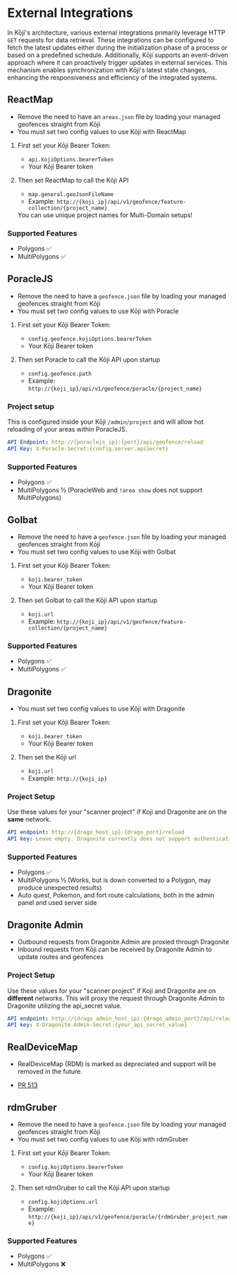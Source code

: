 
# External Integrations

In Kōji's architecture, various external integrations primarily leverage HTTP `GET` requests for data retrieval. These integrations can be configured to fetch the latest updates either during the initialization phase of a process or based on a predefined schedule. Additionally, Kōji supports an event-driven approach where it can proactively trigger updates in external services. This mechanism enables synchronization with Kōji's latest state changes, enhancing the responsiveness and efficiency of the integrated systems.

## ReactMap

- Remove the need to have an `areas.json` file by loading your managed geofences straight from Kōji
- You must set two config values to use Kōji with ReactMap

1. First set your Kōji Bearer Token:

   - `api.kojiOptions.bearerToken`
   - Your Kōji Bearer token

1. Then set ReactMap to call the Kōji API

   - `map.general.geoJsonFileName`
   - Example: `http://{koji_ip}/api/v1/geofence/feature-collection/{project_name}`

   <Callout type="info" emoji="💡">
     You can use unique project names for Multi-Domain setups!
   </Callout>

### Supported Features

- Polygons ✅
- MultiPolygons ✅

<GitHubLogo title="ReactMap" href="https://github.com/WatWowMap/ReactMap" />

## PoracleJS

- Remove the need to have a `geofence.json` file by loading your managed geofences straight from Kōji
- You must set two config values to use Kōji with Poracle

1. First set your Kōji Bearer Token:

   - `config.geofence.kojiOptions.bearerToken`
   - Your Kōji Bearer token

1. Then set Poracle to call the Kōji API upon startup

   - `config.geofence.path`
   - Example: `http://{koji_ip}/api/v1/geofence/poracle/{project_name}`

### Project setup

This is configured inside your Kōji `/admin/project` and will allow hot reloading of your areas within PoracleJS.

```yml
API Endpoint: http://{poraclejs_ip}:{port}/api/geofence/reload
API Key: X-Poracle-Secret:{config.server.apiSecret}
```

### Supported Features

- Polygons ✅
- MultiPolygons ½ (PoracleWeb and `!area show` does not support MultiPolygons)

<GitHubLogo title="PoracleJS" href="https://github.com/KartulUdus/PoracleJS" />

## Golbat

- Remove the need to have a `geofence.json` file by loading your managed geofences straight from Kōji
- You must set two config values to use Kōji with Golbat

1. First set your Kōji Bearer Token:

   - `koji.bearer_token`
   - Your Kōji Bearer token

1. Then set Golbat to call the Kōji API upon startup

   - `koji.url`
   - Example: `http://{koji_ip}/api/v1/geofence/feature-collection/{project_name}`

### Supported Features

- Polygons ✅
- MultiPolygons ✅

<GitHubLogo title="Golbat" href="https://github.com/UnownHash/Golbat" />

## Dragonite

- You must set two config values to use Kōji with Dragonite

1. First set your Kōji Bearer Token:

   - `koji.bearer_token`
   - Your Kōji Bearer token

1. Then set the Kōji url

   - `koji.url`
   - Example: `http://{koji_ip}`

### Project Setup

Use these values for your "scanner project" if Koji and Dragonite are on the **same** network.

```yml
API endpoint: http://{drago_host_ip}:{drago_port}/reload
API key: Leave empty. Dragonite currently does not support authentication
```

### Supported Features

- Polygons ✅
- MultiPolygons ½ (Works, but is down converted to a Polygon, may produce unexpected results)
- Auto quest, Pokemon, and fort route calculations, both in the admin panel and used server side

<GitHubLogo
  title="Dragonite"
  href="https://github.com/UnownHash/Dragonite-Public"
/>

## Dragonite Admin

- Outbound requests from Dragonite Admin are proxied through Dragonite
- Inbound requests from Kōji can be received by Dragonite Admin to update routes and geofences

### Project Setup

Use these values for your "scanner project" if Koji and Dragonite are on **different** networks. This will proxy the request through Dragonite Admin to Dragonite utilizing the api_secret value.

```yml
API endpoint: http://{drago_admin_host_ip}:{drago_admin_port}/api/reload
API key: X-Dragonite-Admin-Secret:{your_api_secret_value}
```

<GitHubLogo
  title="Dragonite"
  href="https://github.com/UnownHash/Dragonite-Public"
/>

## RealDeviceMap

- RealDeviceMap (RDM) is marked as depreciated and support will be removed in the future.

* [PR 513](https://github.com/RealDeviceMap/RealDeviceMap/pull/513)

<GitHubLogo
  title="RealDeviceMap"
  href="https://github.com/RealDeviceMap/RealDeviceMap"
/>

## rdmGruber

- Remove the need to have a `geofence.json` file by loading your managed geofences straight from Kōji
- You must set two config values to use Kōji with rdmGruber

1. First set your Kōji Bearer Token:

   - `config.kojiOptions.bearerToken`
   - Your Kōji Bearer token

1. Then set rdmGruber to call the Kōji API upon startup

   - `config.kojiOptions.url`
   - Example: `http://{koji_ip}/api/v1/geofence/poracle/{rdmGruber_project_name}`

### Supported Features

- Polygons ✅
- MultiPolygons ❌

<GitHubLogo
  title="rdmGruber"
  href="https://github.com/RagingRectangle/rdmGruber"
/>
